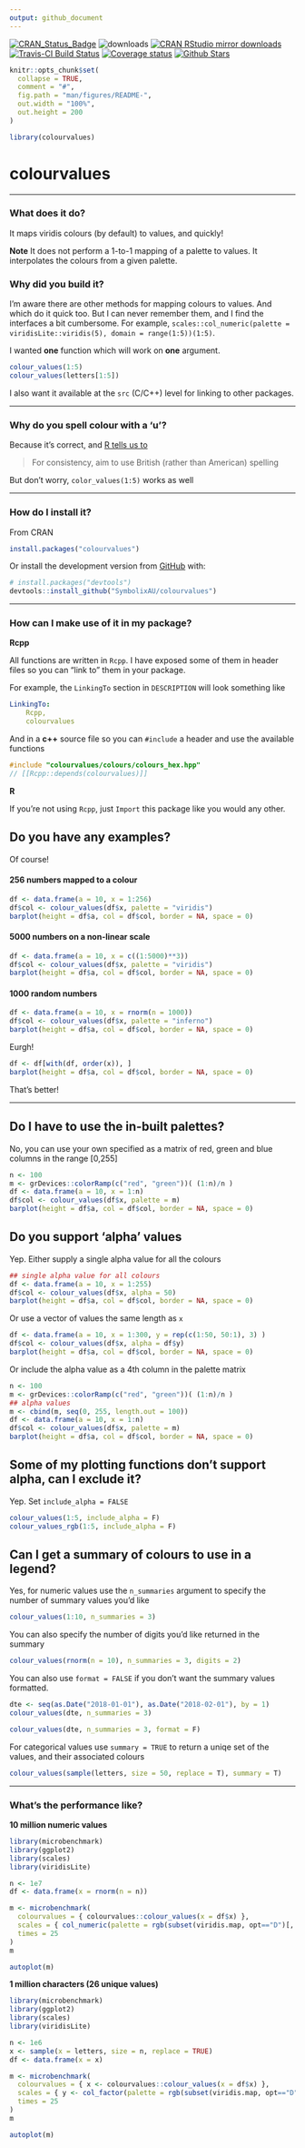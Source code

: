```yaml
---
output: github_document
---
```


[![CRAN_Status_Badge](http://www.r-pkg.org/badges/version/colourvalues)](http://cran.r-project.org/package=colourvalues)
![downloads](http://cranlogs.r-pkg.org/badges/grand-total/colourvalues)
[![CRAN RStudio mirror downloads](http://cranlogs.r-pkg.org/badges/colourvalues)](http://cran.r-project.org/web/packages/colourvalues/index.html)
[![Travis-CI Build Status](https://travis-ci.org/SymbolixAU/colourvalues.svg?branch=master)](https://travis-ci.org/SymbolixAU/colourvalues)
[![Coverage status](https://codecov.io/gh/SymbolixAU/colourvalues/branch/master/graph/badge.svg)](https://codecov.io/github/SymbolixAU/colourvalues?branch=master)
[![Github Stars](https://img.shields.io/github/stars/SymbolixAU/colourvalues.svg?style=social&label=Github)](https://github.com/SymbolixAU/colourvalues)

<!-- README.md is generated from README.Rmd. Please edit that file -->

```r
knitr::opts_chunk$set(
  collapse = TRUE,
  comment = "#",
  fig.path = "man/figures/README-",
  out.width = "100%",
  out.height = 200
)

library(colourvalues)
```

# colourvalues

---

### What does it do?

It maps viridis colours (by default) to values, and quickly!

**Note** It does not perform a 1-to-1 mapping of a palette to values. It interpolates the colours from a given palette.

### Why did you build it?

I'm aware there are other methods for mapping colours to values. And which do it quick too. But I can never remember them, and I find the interfaces a bit cumbersome. For example,  `scales::col_numeric(palette = viridisLite::viridis(5), domain = range(1:5))(1:5)`.

I wanted **one** function which will work on **one** argument. 

```r
colour_values(1:5)
colour_values(letters[1:5])
```

I also want it available at the `src` (C/C++) level for linking to other packages. 

---

### Why do you spell colour with a 'u'?

Because it's correct, and [R tells us to](http://developer.r-project.org/Rds.html)

> For consistency, aim to use British (rather than American) spelling

But don't worry, `color_values(1:5)` works as well

---

### How do I install it?

From CRAN

```r
install.packages("colourvalues")
```

Or install the development version from [GitHub](https://github.com/SymbolixAU/colourvalues) with:

```r
# install.packages("devtools")
devtools::install_github("SymbolixAU/colourvalues")
```

---

### How can I make use of it in my package?

**Rcpp**

All functions are written in `Rcpp`. I have exposed some of them in header files so you can "link to" them in your package.

For example, the `LinkingTo` section in `DESCRIPTION` will look something like

```yaml
LinkingTo: 
    Rcpp,
    colourvalues
```

And in a **c++** source file so you can `#include` a header and use the available functions

```cpp
#include "colourvalues/colours/colours_hex.hpp"
// [[Rcpp::depends(colourvalues)]]
```

**R**

If you're not using `Rcpp`, just `Import` this package like you would any other.

## Do you have any examples?

Of course!


#### 256 numbers mapped to a colour

```r
df <- data.frame(a = 10, x = 1:256)
df$col <- colour_values(df$x, palette = "viridis")
barplot(height = df$a, col = df$col, border = NA, space = 0)
```

#### 5000 numbers on a non-linear scale

```r
df <- data.frame(a = 10, x = c((1:5000)**3))
df$col <- colour_values(df$x, palette = "viridis")
barplot(height = df$a, col = df$col, border = NA, space = 0)
```

#### 1000 random numbers

```r
df <- data.frame(a = 10, x = rnorm(n = 1000))
df$col <- colour_values(df$x, palette = "inferno")
barplot(height = df$a, col = df$col, border = NA, space = 0)
```

Eurgh!

```r
df <- df[with(df, order(x)), ]
barplot(height = df$a, col = df$col, border = NA, space = 0)
```

That's better!


---

## Do I have to use the in-built palettes?

No, you can use your own specified as a matrix of red, green and blue columns in the range [0,255]

```r
n <- 100
m <- grDevices::colorRamp(c("red", "green"))( (1:n)/n )
df <- data.frame(a = 10, x = 1:n)
df$col <- colour_values(df$x, palette = m)
barplot(height = df$a, col = df$col, border = NA, space = 0)
```


## Do you support 'alpha' values

Yep. Either supply a single alpha value for all the colours

```r
## single alpha value for all colours
df <- data.frame(a = 10, x = 1:255)
df$col <- colour_values(df$x, alpha = 50)
barplot(height = df$a, col = df$col, border = NA, space = 0)
```

Or use a vector of values the same length as `x`

```r
df <- data.frame(a = 10, x = 1:300, y = rep(c(1:50, 50:1), 3) )
df$col <- colour_values(df$x, alpha = df$y)
barplot(height = df$a, col = df$col, border = NA, space = 0)
```


Or include the alpha value as a 4th column in the palette matrix

```r
n <- 100
m <- grDevices::colorRamp(c("red", "green"))( (1:n)/n )
## alpha values
m <- cbind(m, seq(0, 255, length.out = 100))
df <- data.frame(a = 10, x = 1:n)
df$col <- colour_values(df$x, palette = m)
barplot(height = df$a, col = df$col, border = NA, space = 0)
```

## Some of my plotting functions don't support alpha, can I exclude it?

Yep. Set `include_alpha = FALSE`

```r
colour_values(1:5, include_alpha = F)
colour_values_rgb(1:5, include_alpha = F)
```

## Can I get a summary of colours to use in a legend?

Yes, for numeric values use the `n_summaries` argument to specify the number of summary values you'd like

```r
colour_values(1:10, n_summaries = 3)
```

You can also specify the number of digits you'd like returned in the summary

```r
colour_values(rnorm(n = 10), n_summaries = 3, digits = 2)
```

You can also use `format = FALSE` if you don't want the summary values formatted.

```r
dte <- seq(as.Date("2018-01-01"), as.Date("2018-02-01"), by = 1)
colour_values(dte, n_summaries = 3)

colour_values(dte, n_summaries = 3, format = F)
```


For categorical values use `summary = TRUE` to return a uniqe set of the values, and their associated colours

```r
colour_values(sample(letters, size = 50, replace = T), summary = T)
```



---

### What's the performance like?



**10 million numeric values**

```r
library(microbenchmark)
library(ggplot2)
library(scales)
library(viridisLite)

n <- 1e7
df <- data.frame(x = rnorm(n = n))

m <- microbenchmark(
  colourvalues = { colourvalues::colour_values(x = df$x) },
  scales = { col_numeric(palette = rgb(subset(viridis.map, opt=="D")[, 1:3]), domain = range(df$x))(df$x) },
  times = 25
)
m

autoplot(m)
```


**1 million characters (26 unique values)**

```r
library(microbenchmark)
library(ggplot2)
library(scales)
library(viridisLite)

n <- 1e6
x <- sample(x = letters, size = n, replace = TRUE)
df <- data.frame(x = x)

m <- microbenchmark(
  colourvalues = { x <- colourvalues::colour_values(x = df$x) },
  scales = { y <- col_factor(palette = rgb(subset(viridis.map, opt=="D")[, 1:3]), domain = unique(df$x))(df$x) },
  times = 25
)
m

autoplot(m)
```

